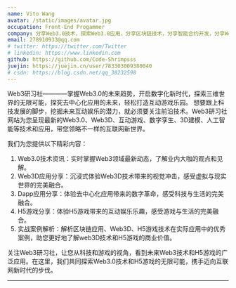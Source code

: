 ```yaml
---
name: Vito Wang
avatar: /static/images/avatar.jpg
occupation: Front-End Progammer
company: 分享Web3.0技术，探索Web3.0应用，分享区块链技术，分享智能合约开发，分享Web3.0行业趋势
email: 278910933@qq.com
# twitter: https://twitter.com/Twitter
# linkedin: https://www.linkedin.com
github: https://github.com/Code-Shrimpsss
juejin: https://juejin.cn/user/783303009380040
# csdn: https://blog.csdn.net/qq_38232598
---
```


Web3研习社————掌握Web3.0的未来趋势，开启数字化新时代，探索三维世界的无限可能，探究去中心化应用的未来，轻松打造互动游戏乐园。
想要跟上科技发展的脚步，挖掘未来互动娱乐的潜力，就必须要关注前沿技术。Web3研习社网站为您呈现最新的Web3.0、Web3D、互动游戏、数字孪生、3D建模、人工智能等技术和应用，带您领略不一样的互联网新世界。

我们为您提供以下精彩内容：

1. Web3.0技术资讯：实时掌握Web3领域最新动态，了解业内大咖的观点和见解。
2. Web3D应用分享：沉浸式体验Web3D技术带来的视觉冲击，感受虚拟与现实世界的完美融合。
3. Dapp应用分享：体验去中心化应用带来的数字革命，感受科技与生活的完美融合。
4. H5游戏分享：体验H5游戏带来的互动娱乐乐趣，感受游戏与生活的完美融合。
5. 实战案例解析：解析区块链应用、Web3D、H5游戏技术在实际应用中的优秀案例，助您更好地了解web3D技术和H5游戏的商业价值。

关注Web3研习社，让您从科技和游戏的视角，看到未来Web3技术和H5游戏的广泛应用。在这里，我们共同探索Web3.0技术和H5游戏的无限可能，携手迈向互联网新时代的步伐。

---
